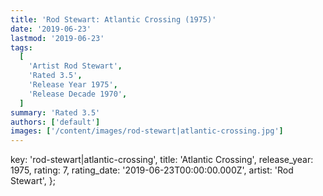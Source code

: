 ```yaml
---
title: 'Rod Stewart: Atlantic Crossing (1975)'
date: '2019-06-23'
lastmod: '2019-06-23'
tags:
  [
    'Artist Rod Stewart',
    'Rated 3.5',
    'Release Year 1975',
    'Release Decade 1970',
  ]
summary: 'Rated 3.5'
authors: ['default']
images: ['/content/images/rod-stewart|atlantic-crossing.jpg']
---
```


  key: 'rod-stewart|atlantic-crossing',
  title: 'Atlantic Crossing',
  release_year: 1975,
  rating: 7,
  rating_date: '2019-06-23T00:00:00.000Z',
  artist: 'Rod Stewart',
};

<MusicRating data={data} />
